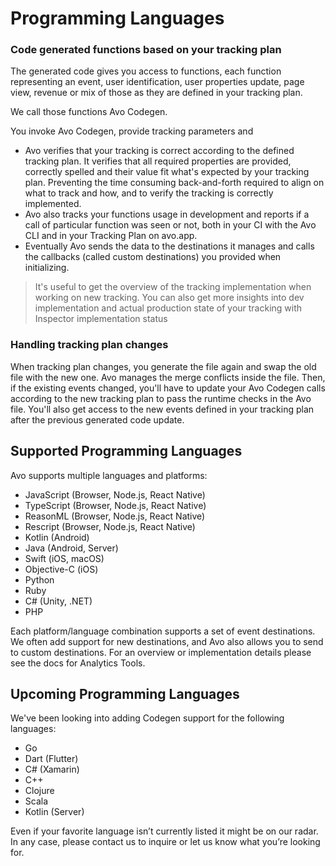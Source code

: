 
# Programming Languages

### Code generated functions based on your tracking plan

The generated code gives you access to functions, each function representing an event, user identification, user properties update, page view, revenue or mix of those as they are defined in your tracking plan.

We call those functions Avo Codegen.

You invoke Avo Codegen, provide tracking parameters and

- Avo verifies that your tracking is correct according to the defined tracking plan. It verifies that all required properties are provided, correctly spelled and their value fit what's expected by your tracking plan. Preventing the time consuming back-and-forth required to align on what to track and how, and to verify the tracking is correctly implemented.
- Avo also tracks your functions usage in development and reports if a call of particular function was seen or not, both in your CI with the Avo CLI and in your Tracking Plan on avo.app.
- Eventually Avo sends the data to the destinations it manages and calls the callbacks (called custom destinations) you provided when initializing.

> It's useful to get the overview of the tracking implementation when working on new tracking.
> You can also get more insights into dev implementation and actual production state of your tracking with <Link passHref href="/workspace/tracking-plan/implementation-status#inspector-implementation-status">Inspector implementation status</Link>

### Handling tracking plan changes

When tracking plan changes, you generate the file again and swap the old file with the new one. Avo manages the merge conflicts inside the file.
Then, if the existing events changed, you'll have to update your Avo Codegen calls according to the new tracking plan to pass the runtime checks in the Avo file.
You'll also get access to the new events defined in your tracking plan after the previous generated code update.

## <a name="supported-programming-languages"></a> Supported Programming Languages

Avo supports multiple languages and platforms:

- <Link passHref href="/implementation/reference/javascript">
    JavaScript (Browser, Node.js, React Native)
  </Link>
- <Link passHref href="/implementation/reference/typescript">
    TypeScript (Browser, Node.js, React Native)
  </Link>
- <Link passHref href="/implementation/reference/reasonml">
    ReasonML (Browser, Node.js, React Native)
  </Link>
- <Link passHref href="/implementation/reference/rescript">
    Rescript (Browser, Node.js, React Native)
  </Link>
- <Link passHref href="/implementation/reference/kotlin">
    Kotlin (Android)
  </Link>
- <Link passHref href="/implementation/reference/java">
    Java (Android, Server)
  </Link>
- <Link passHref href="/implementation/reference/swift">
    Swift (iOS, macOS)
  </Link>
- <Link passHref href="/implementation/reference/objc">
    Objective-C (iOS)
  </Link>
- <Link passHref href="/implementation/reference/python">
    Python
  </Link>
- <Link passHref href="/implementation/reference/ruby">
    Ruby
  </Link>
- <Link passHref href="/implementation/reference/csharp">
    C# (Unity, .NET)
  </Link>
- <Link passHref href="/implementation/reference/php">
    PHP
  </Link>

Each platform/language combination supports a set of event destinations. We often add support for new destinations, and Avo also allows you to send to custom destinations.
For an overview or implementation details please see the <Link passHref href="/data-design/analytics">docs for Analytics Tools</Link>.

## <a name="upcoming-programming-languages"></a> Upcoming Programming Languages

We've been looking into adding Codegen support for the following languages:

- Go
- Dart (Flutter)
- C# (Xamarin)
- C++
- Clojure
- Scala
- Kotlin (Server)

Even if your favorite language isn’t currently listed it might be on our radar. In any
case, please <Link passHref href="/help/troubleshooting">contact us</Link> to inquire
or let us know what you’re looking for.
